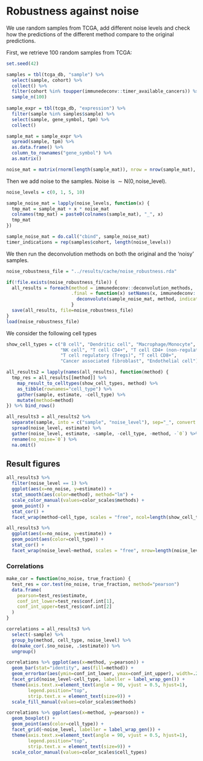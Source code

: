 # Robustness against noise
We use random samples from TCGA, add different noise levels and check how the predictions of the different 
method compare to the original predictions. 

First, we retrieve 100 random samples from TCGA: 
```r
set.seed(42)

samples = tbl(tcga_db, "sample") %>%
  select(sample, cohort) %>% 
  collect() %>%
  filter(cohort %in% toupper(immunedeconv::timer_available_cancers)) %>% 
  sample_n(100)
          
sample_expr = tbl(tcga_db, "expression") %>% 
  filter(sample %in% samples$sample) %>% 
  select(sample, gene_symbol, tpm) %>% 
  collect()

```

```r
sample_mat = sample_expr %>% 
  spread(sample, tpm) %>% 
  as.data.frame() %>% 
  column_to_rownames("gene_symbol") %>% 
  as.matrix()

noise_mat = matrix(rnorm(length(sample_mat)), nrow = nrow(sample_mat), ncol = ncol(sample_mat))
```

Then we add noise to the samples. 
Noise is $\sim\mathsf{N}(0, \text{noise_level})$. 

```r
noise_levels = c(0, 1, 5, 10)

sample_noise_mat = lapply(noise_levels, function(x) {
  tmp_mat = sample_mat + x * noise_mat
  colnames(tmp_mat) = paste0(colnames(sample_mat), "_", x)
  tmp_mat
}) 

sample_noise_mat = do.call("cbind", sample_noise_mat)
timer_indications = rep(samples$cohort, length(noise_levels))
```

We then run the deconvolution methods on both the original and the 'noisy' samples. 
```r
noise_robustness_file = "../results/cache/noise_robustness.rda"

if(!file.exists(noise_robustness_file)) {
  all_results = foreach(method = immunedeconv::deconvolution_methods,
                        .final = function(x) setNames(x, immunedeconv::deconvolution_methods)) %dopar% {
                          deconvolute(sample_noise_mat, method, indications=timer_indications) 
                        }
  save(all_results, file=noise_robustness_file)
}
load(noise_robustness_file)
```

We consider the following cell types
```r
show_cell_types = c("B cell", "Dendritic cell", "Macrophage/Monocyte",
                    "NK cell", "T cell CD4+", "T cell CD4+ (non-regulatory)",
                    "T cell regulatory (Tregs)", "T cell CD8+",
                    "Cancer associated fibroblast", "Endothelial cell")
```

```r
all_results2 = lapply(names(all_results), function(method) {
  tmp_res = all_results[[method]] %>% 
    map_result_to_celltypes(show_cell_types, method) %>% 
    as_tibble(rownames="cell_type") %>% 
    gather(sample, estimate, -cell_type) %>% 
    mutate(method=method)
}) %>% bind_rows()

all_results3 = all_results2 %>% 
  separate(sample, into = c("sample", "noise_level"), sep="_", convert = TRUE) %>% 
  spread(noise_level, estimate) %>% 
  gather(noise_level, estimate, -sample, -cell_type, -method, -`0`) %>%
  rename(no_noise=`0`) %>% 
  na.omit()
```

## Result figures
```r
all_results3 %>% 
  filter(noise_level == 1) %>% 
  ggplot(aes(x=no_noise, y=estimate)) +
  stat_smooth(aes(color=method), method="lm") + 
  scale_color_manual(values=color_scales$methods) + 
  geom_point() + 
  stat_cor() + 
  facet_wrap(method~cell_type, scales = "free", ncol=length(show_cell_types))
```

```r
all_results3 %>% 
  ggplot(aes(x=no_noise, y=estimate)) +
  geom_point(aes(color=cell_type)) + 
  stat_cor() + 
  facet_wrap(noise_level~method, scales = "free", nrow=length(noise_levels)-1)
```

### Correlations
```r
make_cor = function(no_noise, true_fraction) {
  test_res = cor.test(no_noise, true_fraction, method="pearson")
  data.frame(
    pearson=test_res$estimate,
    conf_int_lower=test_res$conf.int[1],
    conf_int_upper=test_res$conf.int[2]
  )
}

correlations = all_results3 %>%
  select(-sample) %>%
  group_by(method, cell_type, noise_level) %>%
  do(make_cor(.$no_noise, .$estimate)) %>% 
  ungroup()
```


```r
correlations %>% ggplot(aes(x=method, y=pearson)) +
  geom_bar(stat="identity", aes(fill=method)) +
  geom_errorbar(aes(ymin=conf_int_lower, ymax=conf_int_upper), width=.2) + 
  facet_grid(noise_level~cell_type, labeller = label_wrap_gen()) + 
  theme(axis.text.x=element_text(angle = 90, vjust = 0.5, hjust=1),
        legend.position="top",
        strip.text.x = element_text(size=9)) +
  scale_fill_manual(values=color_scales$methods)  

```


```r
correlations %>% ggplot(aes(x=method, y=pearson)) +
  geom_boxplot() +
  geom_point(aes(color=cell_type)) + 
  facet_grid(~noise_level, labeller = label_wrap_gen()) + 
  theme(axis.text.x=element_text(angle = 90, vjust = 0.5, hjust=1),
        legend.position="top",
        strip.text.x = element_text(size=9)) +
  scale_color_manual(values=color_scales$cell_types)  

```



